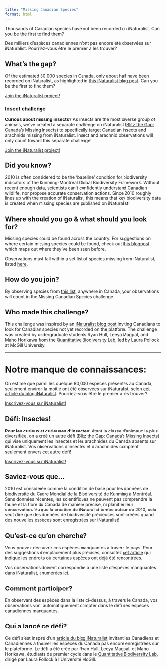 ```yaml
---
title: "Missing Canadian Species"
format: html
---
```


Thousands of Canadian species have not been recorded on iNaturalist. Can you be the first to find them?

Des milliers d’espèces canadiennes n’ont pas encore été observées sur iNaturalist. Pourriez-vous être le premier à les trouver?

## What’s the gap?

Of the estimated 80 000 species in Canada, only about half have been recorded on iNaturalist, as highlighted in [this iNaturalist blog post](https://www.inaturalist.org/posts/108240-help-find-these-missing-canadian-species). Can you be the first to find them?

[Join the iNaturalist project!](https://inaturalist.ca/projects/blitz-the-gap-missing-canadian-species){.btn .btn-primary .btn role="button"}

### Insect challenge

**Curious about missing insects?** As insects are the most diverse group of animals, we’ve created a separate challenge on iNaturalist ([Blitz the Gap: Canada’s Missing Insects](https://inaturalist.ca/projects/blitz-the-gap-missing-canadian-species-insects)) to specifically target Canadian insects and arachnids missing from iNaturalist. Insect and arachnid observations will only count toward this separate challenge!

[Join the iNaturalist project!](https://inaturalist.ca/projects/blitz-the-gap-missing-canadian-species-insects){.btn .btn-primary .btn role="button"}

## Did you know?

2010 is often considered to be the ‘baseline’ condition for biodiversity indicators of the Kunming-Montréal Global Biodiversity Framework. Without recent enough data, scientists can’t confidently understand Canadian wildlife, nor propose accurate conservation actions. Since 2010 roughly lines up with the creation of iNaturalist, this means that key biodiversity data is created when missing species are published on iNaturalist!

## Where should you go & what should you look for?

Missing species could be found across the country. For suggestions on where certain missing species could be found, check out [this blogpost](https://www.inaturalist.org/posts/108240-help-find-these-missing-canadian-species) which maps out where they’ve been seen before.

Observations must fall within a set list of species missing from iNaturalist, listed [here](https://docs.google.com/spreadsheets/d/1u0cmElZbC_gkeokjhNOqmMmBD3j_LsZUVLX2fJ3RFlM/edit?gid=1363477089#gid=1363477089).

## How do you join?

By observing species from [this list](https://docs.google.com/spreadsheets/d/1u0cmElZbC_gkeokjhNOqmMmBD3j_LsZUVLX2fJ3RFlM/edit?gid=1363477089#gid=1363477089), anywhere in Canada, your observations will count in the Missing Canadian Species challenge.

## Who made this challenge?

This challenge was inspired by an [iNaturalist blog post](https://www.inaturalist.org/posts/108240-help-find-these-missing-canadian-species) inviting Canadians to look for Canadian species not yet recorded on the platform. The challenge was created by undergraduate students Ryan Hull, Leeya Magpal, and Maho Horikawa from the [Quantitative Biodiversity Lab](https://qbiodiversity.org/), led by Laura Pollock at McGill University.

------------------------------------------------------------------------

# Notre manque de connaissances:

On estime que parmi les quelque 80,000 espèces présentes au Canada, seulement environ la moitié ont été observées sur iNaturalist, selon [cet article du blog iNaturalist](https://www.inaturalist.org/posts/108240-help-find-these-missing-canadian-species). Pourriez-vous être le premier à les trouver?

[Inscrivez-vous sur iNaturalist!](https://inaturalist.ca/projects/blitz-the-gap-missing-canadian-species){.btn .btn-primary .btn role="button"}

## Défi: Insectes!

**Pour les curieux et curieuses d’insectes:** étant la classe d’animaux la plus diversifiée, on a créé un autre défi ([Blitz the Gap: Canada’s Missing Insects](https://inaturalist.ca/projects/blitz-the-gap-missing-canadian-species-insects)) qui vise uniquement les insectes et les arachnides du Canada absents sur iNaturalist. Vos observations d’insectes et d’arachnides comptent seulement envers cet autre défi!

[Inscrivez-vous sur iNaturalist!](https://inaturalist.ca/projects/blitz-the-gap-missing-canadian-species-insects){.btn .btn-primary .btn role="button"}

## Saviez-vous que…

2010 est considérée comme la condition de base pour les données de biodiversité du Cadre Mondial de la Biodiversité de Kunming à Montréal. Sans données récentes, les scientifiques ne peuvent pas comprendre la faune et la flore du Canada de manière précise, ni planifier leur conservation. Vu que la création de iNaturalist tombe autour de 2010, cela veut dire que des données de biodiversité précieuses sont créées quand des nouvelles espèces sont enregistrées sur iNaturalist!

## Qu’est-ce qu’on cherche?

Vous pouvez découvrir ces espèces manquantes à travers le pays. Pour des suggestions d’emplacement plus précises, consultez [cet article](https://www.inaturalist.org/posts/108240-help-find-these-missing-canadian-species) qui indique les endroits où certaines espèces ont déjà été rencontrées.

Vos observations doivent correspondre à une liste d'espèces manquantes dans iNaturalist, énumérées [ici](https://docs.google.com/spreadsheets/d/1u0cmElZbC_gkeokjhNOqmMmBD3j_LsZUVLX2fJ3RFlM/edit?gid=1363477089#gid=1363477089).

## Comment participer?

En observant des espèces dans la liste ci-dessus, à travers le Canada, vos observations vont automatiquement compter dans le défi des espèces canadiennes manquantes.

## Qui a lancé ce défi?

Ce défi s’est inspiré d’un [article du blog iNaturalist](https://www.inaturalist.org/posts/108240-help-find-these-missing-canadian-species) invitant les Canadiens et Canadiennes à trouver les espèces du Canada pas encore enregistrées sur le plateforme. Le défi a été créé par Ryan Hull, Leeya Magpal, et Maho Horikawa, étudiants de premier cycle dans le [Quantitative Biodiversity Lab](https://qbiodiversity.org/), dirigé par Laura Pollock à l’Université McGill.
